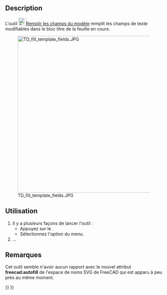 <languages/>

{{Docnav/fr
|[[TechDraw_PageTemplate/fr|Feuille à partir d'un modèle]]
|[[TechDraw_RedrawPage/fr|Redessiner une feuille]]
|[[TechDraw_Workbench/fr|Atelier TechDraw]]
|IconL=TechDraw_PageTemplate.svg
|IconR=TechDraw_RedrawPage.svg
|IconC=Workbench_TechDraw.svg
}}

{{GuiCommand/fr
|Name=TechDraw FillTemplateFields
|Name/fr=TechDraw Remplir les champs du modèle
|MenuLocation=TechDraw → Feuille → Mettre à jour les champs du modèle
|Workbenches=[[TechDraw_Workbench/fr|TechDraw]]
|Version=0.20
|SeeAlso=
}}

==Description==

<div class="mw-translate-fuzzy">
L'outil [[Image:TechDraw_FillTemplateFields.svg|24px]][[TechDraw_FillTemplateFields/fr|Remplir les champs du modèle]] remplit les champs de texte modifiables dans le bloc titre de la feuille en cours.
</div>

<div lang="en" dir="ltr" class="mw-content-ltr">
[[Image:TD_fill_template_fields.JPG|500px]]
</div>

<span id="Usage"></span>
==Utilisation==

<div class="mw-translate-fuzzy">
# Il y a plusieurs façons de lancer l'outil :
#* Appuyez sur le {{Button|[[Image:TechDraw_FillTemplateFields.svg|16px]] [[TechDraw_FillTemplateFields/fr|Mettre à jour les champs du modèle]]}}.
#* Sélectionnez l'option {{MenuCommand|TechDraw → Feuille → [[Image:TechDraw_FillTemplateFields.svg|16px]] Mettre à jour les champs du modèle}} du menu.
# ...
</div>

<span id="Notes"></span>
==Remarques==

<div class="mw-translate-fuzzy">
Cet outil semble n'avoir aucun rapport avec le nouvel attribut '''freecad:autofill''' de l'espace de noms SVG de FreeCAD qui est apparu à peu près au même moment.
</div>


{{Docnav/fr
|[[TechDraw_PageTemplate/fr|Feuille à partir d'un modèle]]
|[[TechDraw_RedrawPage/fr|Redessiner une feuille]]
|[[TechDraw_Workbench/fr|Atelier TechDraw]]
|IconL=TechDraw_PageTemplate.svg
|IconR=TechDraw_RedrawPage.svg
|IconC=Workbench_TechDraw.svg
}}

{{TechDraw Tools navi{{#translation:}}}}
{{Userdocnavi{{#translation:}}}}
{{clear}}